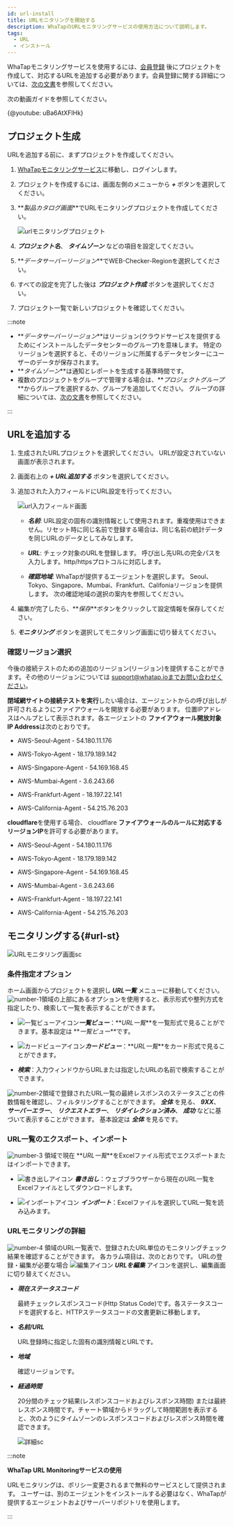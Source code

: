 ```yaml
---
id: url-install
title: URLモニタリングを開始する
description: WhaTapのURLモニタリングサービスの使用方法について説明します。
tags:
  - URL
  - インストール
---
```



WhaTapモニタリングサービスを使用するには、[会員登録](https://www.whatap.io/ko/signup/) 後にプロジェクトを作成して、対応するURLを追加する必要があります。会員登録に関する詳細については、[次の文書](../account/account-manage)を参照してください。

次の動画ガイドを参照してください。

{@youtube: uBa6AtXFlHk}

## プロジェクト生成

URLを追加する前に、まずプロジェクトを作成してください。

1.  [WhaTapモニタリングサービス](https://service.whatap.io)に移動し、ログインします。

2.  プロジェクトを作成するには、画面左側のメニューから **_+ <TR sid='project_add_btn'/>_** ボタンを選択してください。

3.  **_製品カタログ画面_**でURLモニタリングプロジェクトを作成してください。

    ![urlモニタリングプロジェクト](/img/url-project.png)  

4.  **_プロジェクト名_**、 **_タイムゾーン_** などの項目を設定してください。

5.  **_データサーバーリージョン_**でWEB-Checker-Regionを選択してください。

6.  すべての設定を完了した後は **_プロジェクト作成_** ボタンを選択してください。

7.  プロジェクト一覧で新しいプロジェクトを確認してください。

:::note

-   **_データサーバーリージョン_**はリージョン(クラウドサービスを提供するためにインストールしたデータセンターのグループ)を意味します。 特定のリージョンを選択すると、そのリージョンに所属するデータセンターにユーザーのデータが保存されます。
-   **_タイムゾーン_**は通知とレポートを生成する基準時間です。
-   複数のプロジェクトをグループで管理する場合は、**_プロジェクトグループ_**からグループを選択するか、グループを追加してください。 グループの詳細については、[次の文書](../project/group)を参照してください。

:::

## URLを追加する

1.  生成されたURLプロジェクトを選択してください。 URLが設定されていない画面が表示されます。

2.  画面右上の **_+ URL追加する_** ボタンを選択してください。 

3.  追加された入力フィールドにURL設定を行ってください。

    ![url入力フィールド画面](https://img.whatap.io/media/images/Screenshot_2021-01-15_ddd_15299_-_URL_Monitoring.png)

    -   **_名前_**: URL設定の固有の識別情報として使用されます。重複使用はできません。リセット時に同じ名前で登録する場合は、同じ名前の統計データを同じURLのデータとしてみなします。

    -   **_URL_**: チェック対象のURLを登録します。 呼び出し先URLの完全パスを入力します。http/httpsプロトコルに対応します。

    -   **_確認地域_**: WhaTapが提供するエージェントを選択します。 Seoul、Tokyo、Singapore、Mumbai、Frankfurt、Califoniaリージョンを提供します。 次の確認地域の選択の案内を参照してください。

4.  編集が完了したら、**_保存_**ボタンをクリックして設定情報を保存してください。 

5.  **_モニタリング_** ボタンを選択してモニタリング画面に切り替えてください。

### 確認リージョン選択

今後の接続テストのための追加のリージョン(リージョン)を提供することができます。その他のリージョンについては support@whatap.ioまでお問い合わせください。

**閉域網サイトの接続テストを実行**したい場合は、エージェントからの呼び出しが許可されるようにファイアウォールを開放する必要があります。 位置IPアドレスはヘルプとして表示されます。各エージェントの **ファイアウォール開放対象IP Address**は次のとおりです。

-   AWS-Seoul-Agent - 54.180.11.176

-   AWS-Tokyo-Agent - 18.179.189.142

-   AWS-Singapore-Agent - 54.169.168.45

-   AWS-Mumbai-Agent - 3.6.243.66

-   AWS-Frankfurt-Agent - 18.197.22.141

-   AWS-California-Agent - 54.215.76.203

**cloudflare**を使用する場合、 cloudflare **ファイアウォールのルールに対応するリージョンIP**を許可する必要があります。

-   AWS-Seoul-Agent - 54.180.11.176

-   AWS-Tokyo-Agent - 18.179.189.142

-   AWS-Singapore-Agent - 54.169.168.45

-   AWS-Mumbai-Agent - 3.6.243.66

-   AWS-Frankfurt-Agent - 18.197.22.141

-   AWS-California-Agent - 54.215.76.203 

## モニタリングする{#url-st}

![URLモニタリング画面sc](/img/url-monitoring.png)

### 条件指定オプション

ホーム画面からプロジェクトを選択し **_URL一覧_** メニューに移動してください。![number-1](/img/number-01.png)領域の上部にあるオプションを使用すると、表示形式や整列方式を指定したり、検索して一覧を表示することができます。

-   ![一覧ビューアイコン](/img/ic-list.svg)**_一覧ビュー_**：**_URL一覧_**を一覧形式で見ることができます。基本設定は **_一覧ビュー_**です。 

-   ![カードビューアイコン](/img/ic-project.svg)**_カードビュー_**：**_URL一覧_**をカード形式で見ることができます。

-   **_検索_**：入力ウィンドウからURLまたは指定したURLの名前で検索することができます。

![number-2](/img/number-02.png)領域で登録されたURL一覧の最終レスポンスのステータスごとの件数情報を確認し、フィルタリングすることができます。 **_全体_** を見る、 **_9XX_**、 **_サーバーエラー_**、 **_リクエストエラー_**、 **_リダイレクション済み_**、 **_成功_** などに基づいて表示することができます。 基本設定は **_全体_** を見るです。 

### URL一覧のエクスポート、インポート

![number-3](/img/number-03.png) 領域で現在 **_URL一覧_**をExcelファイル形式でエクスポートまたはインポートできます。 

-   ![書き出しアイコン](/img/ico-export.svg) **_書き出し_**：ウェブブラウザーから現在のURL一覧をExcelファイルとしてダウンロードします。

-   ![インポートアイコン](/img/ico-import.svg) **_インポート_**：Excelファイルを選択してURL一覧を読み込みます。 

### URLモニタリングの詳細

![number-4](/img/number-04.png) 領域のURL一覧表で、登録されたURL単位のモニタリングチェック結果を確認することができます。 各カラム項目は、次のとおりです。 URLの登録・編集が必要な場合 ![編集アイコン](/img/ic-edit.svg) **_URLを編集_** アイコンを選択し、編集画面に切り替えてください。

-   **_現在ステータスコード_**

    最終チェックレスポンスコード(Http Status Code)です。各ステータスコードを選択すると、HTTPステータスコードの文書更新に移動します。

-   **_名前/URL_**  

    URL登録時に指定した固有の識別情報とURLです。

-   **_地域_**  

    確認リージョンです。

-   **_経過時間_**  

    20分間のチェック結果(レスポンスコードおよびレスポンス時間) または最終レスポンス時間です。チャート領域からドラッグして時間範囲を表示すると、次のようにタイムゾーンのレスポンスコードおよびレスポンス時間を確認できます。

    ![詳細sc](/img/url-monitoring-dt.png)

:::note 

**WhaTap URL Monitoringサービスの使用**

URLモニタリングは、ポリシー変更されるまで無料のサービスとして提供されます。 ユーザーは、別のエージェントをインストールする必要はなく、WhaTapが提供するエージェントおよびサーバーリポジトリを使用します。

:::
